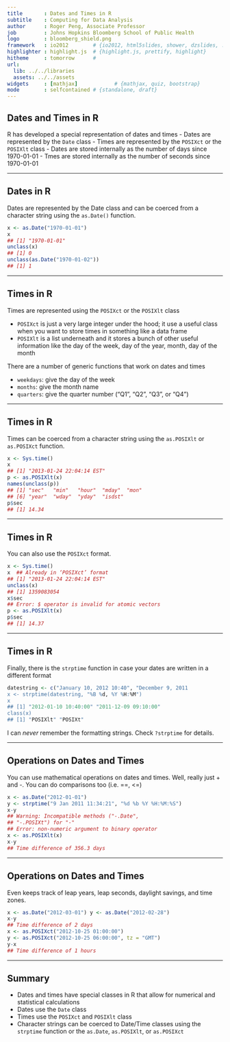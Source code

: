 ```yaml
---
title       : Dates and Times in R
subtitle    : Computing for Data Analysis
author      : Roger Peng, Associate Professor
job         : Johns Hopkins Bloomberg School of Public Health
logo        : bloomberg_shield.png
framework   : io2012        # {io2012, html5slides, shower, dzslides, ...}
highlighter : highlight.js  # {highlight.js, prettify, highlight}
hitheme     : tomorrow      # 
url:
  lib: ../../libraries
  assets: ../../assets
widgets     : [mathjax]            # {mathjax, quiz, bootstrap}
mode        : selfcontained # {standalone, draft}
---
```


## Dates and Times in R

R has developed a special representation of dates and times
- Dates are represented by the `Date` class
- Times are represented by the `POSIXct` or the `POSIXlt` class
- Dates are stored internally as the number of days since 1970-01-01
- Tmes are stored internally as the number of seconds since 1970-01-01

---

## Dates in R

Dates are represented by the Date class and can be coerced from a character string using the `as.Date()` function.

```r
x <- as.Date("1970-01-01")
x
## [1] "1970-01-01"
unclass(x)
## [1] 0
unclass(as.Date("1970-01-02"))
## [1] 1
```

---

## Times in R

Times are represented using the `POSIXct` or the `POSIXlt` class

- `POSIXct` is just a very large integer under the hood; it use a useful class when you want to store times in something like a data frame
- `POSIXlt` is a list underneath and it stores a bunch of other useful information like the day of the week, day of the year, month, day of the month

There are a number of generic functions that work on dates and times

- `weekdays`: give the day of the week
- `months`: give the month name
- `quarters`: give the quarter number (“Q1”, “Q2”, “Q3”, or “Q4”)

---

## Times in R
Times can be coerced from a character string using the `as.POSIXlt` or `as.POSIXct` function.

```r
x <- Sys.time()
x
## [1] "2013-01-24 22:04:14 EST"
p <- as.POSIXlt(x)
names(unclass(p))
## [1] "sec"   "min"   "hour"  "mday"  "mon"
## [6] "year"  "wday"  "yday"  "isdst"
p$sec
## [1] 14.34
```

---

## Times in R
You can also use the `POSIXct` format.

```r
x <- Sys.time()
x  ## Already in ‘POSIXct’ format
## [1] "2013-01-24 22:04:14 EST"
unclass(x)
## [1] 1359083054
x$sec
## Error: $ operator is invalid for atomic vectors
p <- as.POSIXlt(x)
p$sec
## [1] 14.37
```

---

## Times in R

Finally, there is the `strptime` function in case your dates are written in a different format

```r
datestring <- c("January 10, 2012 10:40", "December 9, 2011
x <- strptime(datestring, "%B %d, %Y %H:%M")
x
## [1] "2012-01-10 10:40:00" "2011-12-09 09:10:00"
class(x)
## [1] "POSIXlt" "POSIXt"
```
I can _never_ remember the formatting strings. Check `?strptime` for details.

---

## Operations on Dates and Times
You can use mathematical operations on dates and times. Well, really just + and -. You can do comparisons too (i.e. ==, <=)

```r
x <- as.Date("2012-01-01")
y <- strptime("9 Jan 2011 11:34:21", "%d %b %Y %H:%M:%S") 
x-y
## Warning: Incompatible methods ("-.Date",
## "-.POSIXt") for "-"
## Error: non-numeric argument to binary operator
x <- as.POSIXlt(x) 
x-y
## Time difference of 356.3 days
```

---

## Operations on Dates and Times
Even keeps track of leap years, leap seconds, daylight savings, and time zones.

```r
x <- as.Date("2012-03-01") y <- as.Date("2012-02-28") 
x-y
## Time difference of 2 days
x <- as.POSIXct("2012-10-25 01:00:00")
y <- as.POSIXct("2012-10-25 06:00:00", tz = "GMT") 
y-x
## Time difference of 1 hours
```

---

## Summary

- Dates and times have special classes in R that allow for numerical and statistical calculations
- Dates use the `Date` class
- Times use the `POSIXct` and `POSIXlt` class
- Character strings can be coerced to Date/Time classes using the `strptime` function or the `as.Date`, `as.POSIXlt`, or `as.POSIXct`